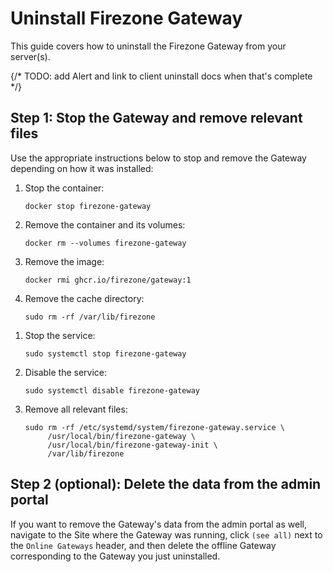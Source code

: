 
# Uninstall Firezone Gateway

This guide covers how to uninstall the Firezone Gateway from your server(s).

{/* TODO: add Alert and link to client uninstall docs when that's complete */}

## Step 1: Stop the Gateway and remove relevant files

Use the appropriate instructions below to stop and remove the Gateway depending
on how it was installed:

<TabsGroup>
<TabsItem title="Docker" active>

1. Stop the container:

   ```
   docker stop firezone-gateway
   ```

1. Remove the container and its volumes:

   ```
   docker rm --volumes firezone-gateway
   ```

1. Remove the image:

   ```
   docker rmi ghcr.io/firezone/gateway:1
   ```

1. Remove the cache directory:

   ```
   sudo rm -rf /var/lib/firezone
   ```

</TabsItem>
<TabsItem title="systemd">

1. Stop the service:

   ```
   sudo systemctl stop firezone-gateway
   ```

1. Disable the service:

   ```
   sudo systemctl disable firezone-gateway
   ```

1. Remove all relevant files:

   ```
   sudo rm -rf /etc/systemd/system/firezone-gateway.service \
        /usr/local/bin/firezone-gateway \
        /usr/local/bin/firezone-gateway-init \
        /var/lib/firezone
   ```

</TabsItem>
</TabsGroup>

## Step 2 (optional): Delete the data from the admin portal

If you want to remove the Gateway's data from the admin portal as well, navigate
to the Site where the Gateway was running, click `(see all)` next to the
`Online Gateways` header, and then delete the offline Gateway corresponding to the
Gateway you just uninstalled.

<SupportOptions />

